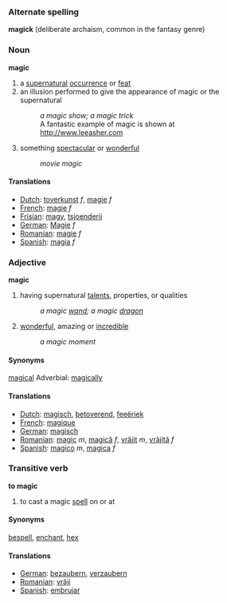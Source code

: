 ===Alternate spelling===

'''magick''' (deliberate archaism, common in the fantasy genre) 

===Noun===

'''magic'''

# a [[supernatural]] [[occur]]rence or [[feat]]
# an illusion performed to give the appearance of magic or the supernatural
#: ''a magic show; a magic trick'' 
#:A fantastic example of magic is shown at http://www.leeasher.com
# something [[spectacular]] or [[wonderful]]
#: ''movie magic''

====Translations====
*[[Dutch]]: [[toverkunst]] ''f'', [[magie]] ''f''
*[[French]]: [[magie]] ''f''
*[[Frisian]]: [[magy]], [[tsjoenderij]]
*[[German]]: [[Magie]] ''f''
*[[Romanian]]: [[magie]] ''f''
*[[Spanish]]: [[magia]] ''f''

===Adjective===

'''magic'''

# having supernatural [[talent]]s, properties, or qualities
#: ''a magic [[wand]]; a magic [[dragon]]''
# [[wonder]]ful, amazing or [[incredible]]
#: ''a magic moment''

====Synonyms====

[[magical]]
Adverbial: [[magically]]

====Translations====
*[[Dutch]]: [[magisch]], [[betoverend]], [[feeëriek]]
*[[French]]: [[magique]]
*[[German]]: [[magisch]]
*[[Romanian]]: [[magic]] ''m'', [[magică]] ''f'', [[vrăjit]] ''m'', [[vrăjită]] ''f''
*[[Spanish]]: [[magico]] ''m'', [[magica]] ''f''

===Transitive verb===

'''to magic'''

# to cast a magic [[spell]] on or at

====Synonyms====

[[bespell]], [[enchant]], [[hex]]

====Translations====

*[[German]]: [[bezaubern]], [[verzaubern]]
*[[Romanian]]: [[vrăji]]
*[[Spanish]]: [[embrujar]]